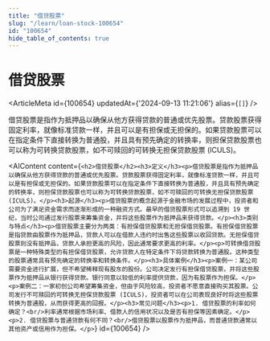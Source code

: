 ```yaml
---
title: "借贷股票"
slug: "/learn/loan-stock-100654"
id: "100654"
hide_table_of_contents: true
---
```



# 借贷股票

<ArticleMeta id={100654} updatedAt={'2024-09-13 11:21:06'} alias={`[]`} />
<div className='border-solid border-b border-t-0 my-4 border-[var(--ifm-color-gray-300)]' />

借贷股票是指作为抵押品以确保从他方获得贷款的普通或优先股票。贷款股票获得固定利率，就像标准贷款一样，并且可以是有担保或无担保的。如果贷款股票可以在指定条件下直接转换为普通股，并且具有预先确定的转换率，则担保贷款股票也可以称为可转换贷款股票，如不可赎回的可转换无担保贷款股票 (ICULS)。

<AIContent content={`<h2>借贷股票</h2><h3>定义</h3><p>借贷股票是指作为抵押品以确保从他方获得贷款的普通或优先股票。贷款股票获得固定利率，就像标准贷款一样，并且可以是有担保或无担保的。如果贷款股票可以在指定条件下直接转换为普通股，并且具有预先确定的转换率，则担保贷款股票也可以称为可转换贷款股票，如不可赎回的可转换无担保贷款股票 (ICULS)。</p><h3>起源</h3><p>借贷股票的概念起源于金融市场的发展过程中，投资者和公司为了满足资金需求而逐渐形成的一种融资方式。最早的借贷股票形式可以追溯到 19 世纪，当时公司通过发行股票来筹集资金，并将这些股票作为抵押品来获得贷款。</p><h3>类别与特点</h3><p>借贷股票主要分为两类：有担保借贷股票和无担保借贷股票。有担保借贷股票是指贷款由股票作为抵押品，贷款人可以在借款人违约时出售这些股票以收回贷款。无担保借贷股票则没有抵押品，贷款人承担更高的风险，因此通常要求更高的利率。</p><p>可转换借贷股票是一种特殊类型的有担保借贷股票，允许贷款人在特定条件下将贷款转换为普通股。这种类型的股票通常具有预先确定的转换率和转换条件。</p><h3>具体案例</h3><p>案例一：某公司需要资金进行扩展，但不希望稀释现有股东的股份。公司决定发行有担保借贷股票，并将这些股票作为抵押品从银行获得贷款。银行同意以较低的利率提供贷款，因为有股票作为担保。</p><p>案例二：一家初创公司希望筹集资金，但由于风险较高，投资者不愿意直接购买其股票。公司发行不可赎回的可转换无担保贷款股票 (ICULS)，投资者可以在公司表现良好时将这些股票转换为普通股，从而获得更高的回报。</p><h3>常见问题</h3><p>1. 借贷股票的利率如何确定？<br/>利率通常根据市场利率、借款人的信用状况以及是否有担保等因素确定。</p><p>2. 借贷股票与普通贷款有何不同？<br/>借贷股票以股票作为抵押品，而普通贷款通常以其他资产或信用作为担保。</p>`} id={100654} />
